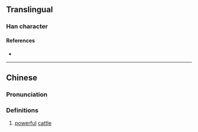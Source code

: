 {{character info}}
==Translingual==

===Han character===
{{Han char|rn=93|rad=牛|as=09|sn=13|four=27547|canj=HQRSE|ids=⿰牛叚}}

====References====
* {{Han ref|kx=0702.180|dkj=20077|dj=1115.230|hdz=31816.150|uh=728C|ud=29324|bh=DEA6|bd=56998}}

----

==Chinese==
{{zh-forms}}

===Pronunciation===
{{zh-pron
|m=jiā
|c=gaa1
|mc=y
|oc=y
|ma=
|cat=n
}}

===Definitions===
{{zh-hanzi}}

# [[powerful]] [[cattle]]